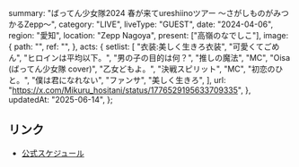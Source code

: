  summary: "ばってん少女隊2024 春が来てureshiinoツアー 〜さがしものがみつかるZepp〜",
  category: "LIVE",
  liveType: "GUEST",
  date: "2024-04-06",
  region: "愛知",
  location: "Zepp Nagoya",
  present: ["高嶺のなでしこ"],
  image: {
    path: "",
    ref: "",
  },
  acts: {
    setlist: [
      "衣装:美しく生きろ衣装",
      "可愛くてごめん",
      "ヒロインは平均以下。",
      "男の子の目的は何？",
      "推しの魔法",
      "MC",
      "Oisa (ばってん少女隊 cover)",
      "乙女どもよ。",
      "決戦スピリット",
      "MC",
      "初恋のひと。",
      "僕は君になれない",
      "ファンサ",
      "美しく生きろ",
    ],
    url: "https://x.com/Mikuru_hositani/status/1776529195633709335",
  },
  updatedAt: "2025-06-14",
};

## リンク

- [公式スケジュール](https://takanenonadeshiko.jp/?p=1899)
